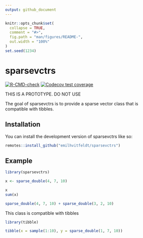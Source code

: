 ```yaml
---
output: github_document
---
```


<!-- README.md is generated from README.Rmd. Please edit that file -->

```r
knitr::opts_chunk$set(
  collapse = TRUE,
  comment = "#>",
  fig.path = "man/figures/README-",
  out.width = "100%"
)
set.seed(1234)
```

# sparsevctrs

<!-- badges: start -->
[![R-CMD-check](https://github.com/EmilHvitfeldt/sparsevctrs/actions/workflows/R-CMD-check.yaml/badge.svg)](https://github.com/EmilHvitfeldt/sparsevctrs/actions/workflows/R-CMD-check.yaml)
[![Codecov test coverage](https://codecov.io/gh/EmilHvitfeldt/sparsevctrs/branch/main/graph/badge.svg)](https://app.codecov.io/gh/EmilHvitfeldt/sparsevctrs?branch=main)
<!-- badges: end -->

THIS IS A PROTOTYPE. DO NOT USE

The goal of sparsevctrs is to provide a sparse vector class that is compatible with tibbles.

## Installation

You can install the development version of sparsevctrs like so:

``` r
remotes::install_github("emilhvitfeldt/sparsevctrs")
```

## Example

```r
library(sparsevctrs)

x <- sparse_double(4, 7, 10)

x
sum(x)

sparse_double(4, 7, 10) + sparse_double(3, 2, 10)
```

This class is compatible with tibbles

```r
library(tibble)

tibble(x = sample(1:10), y = sparse_double(1, 7, 10))
```

